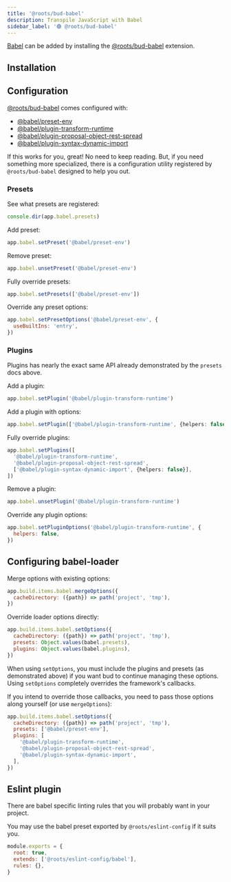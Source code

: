 ```yaml
---
title: '@roots/bud-babel'
description: Transpile JavaScript with Babel
sidebar_label: '🟢 @roots/bud-babel'
---
```




[Babel](https://babeljs.io) can be added by installing the [@roots/bud-babel](/extensions/bud-babel) extension.

## Installation

<Install packages="@roots/bud-babel" />

## Configuration

[@roots/bud-babel](/extensions/bud-babel) comes configured with:

- [@babel/preset-env](https://babeljs.io/docs/en/babel-preset-env)
- [@babel/plugin-transform-runtime](https://babeljs.io/docs/en/babel-plugin-transform-runtime)
- [@babel/plugin-proposal-object-rest-spread](https://babeljs.io/docs/en/babel-plugin-proposal-object-rest-spread)
- [@babel/plugin-syntax-dynamic-import](https://babeljs.io/docs/en/babel-plugin-syntax-dynamic-import)

If this works for you, great! No need to keep reading. But, if you need something more specialized, there is a configuration utility registered by `@roots/bud-babel` designed to help you out.

### Presets

See what presets are registered:

```js title='bud.config.mjs'
console.dir(app.babel.presets)
```

Add preset:

```js title='bud.config.mjs'
app.babel.setPreset('@babel/preset-env')
```

Remove preset:

```js title='bud.config.mjs'
app.babel.unsetPreset('@babel/preset-env')
```

Fully override presets:

```js title='bud.config.mjs'
app.babel.setPresets(['@babel/preset-env'])
```

Override any preset options:

```js title='bud.config.mjs'
app.babel.setPresetOptions('@babel/preset-env', {
  useBuiltIns: 'entry',
})
```

### Plugins

Plugins has nearly the exact same API already demonstrated by the `presets` docs above.

Add a plugin:

```js title='bud.config.mjs'
app.babel.setPlugin('@babel/plugin-transform-runtime')
```

Add a plugin with options:

```ts title='bud.config.mjs'
app.babel.setPlugin(['@babel/plugin-transform-runtime', {helpers: false}])
```

Fully override plugins:

```ts title='bud.config.mjs'
app.babel.setPlugins([
  '@babel/plugin-transform-runtime',
  '@babel/plugin-proposal-object-rest-spread',
  ['@babel/plugin-syntax-dynamic-import', {helpers: false}],
])
```

Remove a plugin:

```ts title='bud.config.mjs'
app.babel.unsetPlugin('@babel/plugin-transform-runtime')
```

Override any plugin options:

```js title='bud.config.mjs'
app.babel.setPluginOptions('@babel/plugin-transform-runtime', {
  helpers: false,
})
```

## Configuring babel-loader

Merge options with existing options:

```js title='bud.config.mjs'
app.build.items.babel.mergeOptions({
  cacheDirectory: ({path}) => path('project', 'tmp'),
})
```

Override loader options directly:

```js title='bud.config.mjs'
app.build.items.babel.setOptions({
  cacheDirectory: ({path}) => path('project', 'tmp'),
  presets: Object.values(babel.presets),
  plugins: Object.values(babel.plugins),
})
```

When using `setOptions`, you must include the plugins and presets (as demonstrated above) if you want bud to continue managing these options. Using `setOptions` completely overrides the framework's callbacks.

If you intend to override those callbacks, you need to pass those options along yourself (or use `mergeOptions`):

```js title='bud.config.mjs'
app.build.items.babel.setOptions({
  cacheDirectory: ({path}) => path('project', 'tmp'),
  presets: ['@babel/preset-env'],
  plugins: [
    '@babel/plugin-transform-runtime',
    '@babel/plugin-proposal-object-rest-spread',
    '@babel/plugin-syntax-dynamic-import',
  ],
})
```

## Eslint plugin

There are babel specific linting rules that you will probably want in your project.

You may use the babel preset exported by `@roots/eslint-config` if it suits you.

```js title=".eslintrc.cjs"
module.exports = {
  root: true,
  extends: ['@roots/eslint-config/babel'],
  rules: {},
}
```
